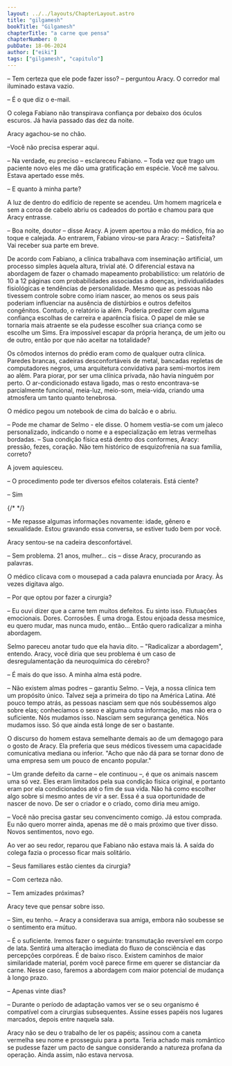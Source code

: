 ```yaml
---
layout: ../../layouts/ChapterLayout.astro
title: "gilgamesh"
bookTitle: "Gilgamesh"
chapterTitle: "a carne que pensa"
chapterNumber: 0
pubDate: 18-06-2024
author: ["eiki"]
tags: ["gilgamesh", "capitulo"]
---
```


– Tem certeza que ele pode fazer isso? – perguntou Aracy. O corredor mal iluminado estava vazio.

– É o que diz o e-mail.

O colega Fabiano não transpirava confiança por debaixo dos óculos escuros. Já havia passado das dez da noite.

Aracy agachou-se no chão.

–Você não precisa esperar aqui.

– Na verdade, eu preciso – esclareceu Fabiano. – Toda vez que trago um paciente novo eles me dão uma gratificação em espécie. Você me salvou. Estava apertado esse mês.

– E quanto à minha parte?

A luz de dentro do edifício de repente se acendeu. Um homem magricela e sem a coroa de cabelo abriu os cadeados do portão e chamou para que Aracy entrasse.

– Boa noite, doutor – disse Aracy. A jovem apertou a mão do médico, fria ao toque e calejada. Ao entrarem, Fabiano virou-se para Aracy: – Satisfeita? Vai receber sua parte em breve.

De acordo com Fabiano, a clínica trabalhava com inseminação artificial, um processo simples àquela altura, trivial até. 
O diferencial estava na abordagem de fazer o chamado mapeamento probabilístico: um relatório de 10 a 12 
páginas com probabilidades associadas a doenças, individualidades fisiológicas e tendências de personalidade.
Mesmo que as pessoas não tivessem controle sobre como iriam nascer, ao menos os seus pais poderiam
influenciar na ausência de distúrbios e outros defeitos congênitos. Contudo, o relatório ia além.
Poderia predizer com alguma confiança escolhas de carreira e aparência física. O papel
de mãe se tornaria mais atraente se ela pudesse escolher sua criança como se escolhe um Sims. Era
impossível escapar da própria herança, de um jeito ou de outro, então por que não aceitar na totalidade? 

Os cômodos internos do prédio eram como de qualquer outra clínica. Paredes brancas, cadeiras desconfortáveis de metal,
bancadas repletas de computadores negros, uma arquitetura convidativa para semi-mortos irem ao além. Para piorar, por ser uma clínica privada, não havia ninguém por perto. 
O ar-condicionado estava ligado, mas o resto encontrava-se parcialmente funcional, meia-luz, meio-som, meia-vida, criando uma
atmosfera um tanto quanto tenebrosa.

O médico pegou um notebook de cima do balcão e o abriu. 

– Pode me chamar de Selmo - ele disse. O homem vestia-se com um jaleco personalizado, indicando o nome e a especialização
em letras vermelhas bordadas. – Sua condição física está dentro dos conformes, Aracy: pressão, fezes, coração. Não tem 
histórico de esquizofrenia na sua família, correto?

A jovem aquiesceu.

– O procedimento pode ter diversos efeitos colaterais. Está ciente?

– Sim

{/* <FloatingNote word="Italy" title="Sobre" link="#" note="A Itália, país europeu com uma longa costa mediterrânea, deixou uma marca poderosa na culinária e na cultura ocidentais. A capital, Roma, é sede do Vaticano e abriga obras de arte monumentais e ruínas antigas. Outra cidade importante é Florença, com obras-primas do Renascimento, como o 'Davi', de Michelangelo, e o Domo de Brunelleschi. Destacam-se também Veneza, a cidade dos canais, e Milão, capital da moda italiana."/> */}

– Me repasse algumas informações novamente: idade, gênero e sexualidade. Estou
gravando essa conversa, se estiver tudo bem por você.

Aracy sentou-se na cadeira desconfortável.

– Sem problema. 21 anos, mulher… cis – disse Aracy, procurando as palavras.

O médico clicava com o mousepad a cada palavra enunciada por Aracy. Às vezes digitava algo.

– Por que optou por fazer a cirurgia?

– Eu ouvi dizer que a carne tem muitos defeitos. Eu sinto isso. Flutuações emocionais. Dores. 
Corrosões. É uma droga. Estou enjoada dessa mesmice, eu quero mudar, mas nunca mudo, então... 
Então quero radicalizar a minha abordagem.

Selmo pareceu anotar tudo que ela havia dito. – "Radicalizar a abordagem", entendo. Aracy,
você diria que seu problema é um caso de desregulamentação da neuroquímica do cérebro?

– É mais do que isso. A minha alma está podre.

– Não existem almas podres – garantiu Selmo. – Veja, a nossa clínica tem um propósito único.
Talvez seja a primeira do tipo na América Latina. Até pouco tempo atrás, as pessoas nasciam
sem que nós soubéssemos algo sobre elas; conhecíamos o sexo e alguma outra informação, mas
não era o suficiente. Nós mudamos isso. Nasciam sem segurança genética. Nós mudamos isso.
Só que ainda está longe de ser o bastante.

O discurso do homem estava semelhante demais ao de um demagogo para o gosto de Aracy. Ela
preferia que seus médicos tivessem uma capacidade comunicativa mediana ou inferior. "Acho
que não dá para se tornar dono de uma empresa sem um pouco de encanto popular."

– Um grande defeito da carne – ele continuou –, é que os animais nascem uma só vez. 
Eles eram limitados pela sua condição física original, e portanto eram por ela condicionados 
até o fim de sua vida. Não há como escolher algo sobre si mesmo antes de vir a ser. Essa é 
a sua oportunidade de nascer de novo. De ser o criador e o criado, como diria meu amigo.

– Você não precisa gastar seu convencimento comigo. Já estou comprada. Eu não quero morrer ainda,
apenas me dê o mais próximo que tiver disso. Novos sentimentos, novo ego.

Ao ver ao seu redor, reparou que Fabiano não estava mais lá. A saída do colega fazia o
processo ficar mais solitário.

– Seus familiares estão cientes da cirurgia?

– Com certeza não.

– Tem amizades próximas?

Aracy teve que pensar sobre isso.

– Sim, eu tenho. – Aracy a considerava sua amiga, embora não soubesse se o sentimento
era mútuo.

– É o suficiente. Iremos fazer o seguinte: transmutação reversível em corpo de lata. 
Sentirá uma alteração imediata do fluxo de consciência e das percepções corpóreas. 
É de baixo risco. Existem caminhos de maior similaridade material, porém você parece firme 
em querer se distanciar da carne. Nesse caso, faremos a abordagem com maior potencial
de mudança à longo prazo.

– Apenas vinte dias?

– Durante o período de adaptação vamos ver se o seu organismo é compatível com a cirurgias 
subsequentes. Assine esses papéis nos lugares marcados, depois entre naquela sala.

Aracy não se deu o trabalho de ler os papéis; assinou com a caneta vermelha seu nome e 
prosseguiu para a porta. Teria achado mais romântico se pudesse fazer um pacto de sangue 
considerando a natureza profana da operação. Ainda assim, não estava nervosa. 

